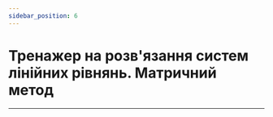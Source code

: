 ---
sidebar_position: 6
---


# Тренажер на розв'язання систем лінійних рівнянь. Матричний метод

---

<MatrixEquations></MatrixEquations>
